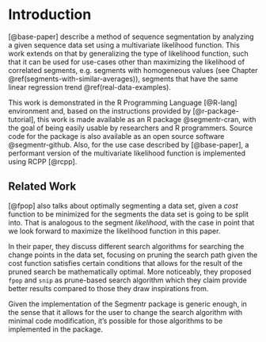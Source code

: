 # Introduction

[@base-paper] describe a method of sequence segmentation by analyzing a given
sequence data set using a multivariate likelihood function. This work extends
on that by generalizing the type of likelihood function, such that it can be
used for use-cases other than maximizing the likelihood of correlated segments,
e.g. segments with homogeneous values (see Chapter \@ref(segments-with-similar-averages)), segments that have the same linear
regression trend \@ref(real-data-examples).

This work is demonstrated in the R Programming Language [@R-lang] environment
and, based on the instructions provided by [@r-package-tutorial], this work is
made available as an R package @segmentr-cran, with the goal of being easily
usable by researchers and R programmers. Source code for the package is also
available as an open source software @segmentr-github. Also, for the use case
described by [@base-paper], a performant version of the multivariate likelihood
function is implemented using RCPP [@rcpp].


## Related Work

[@fpop] also talks about optimally segmenting a data set, given a *cost*
function to be minimized for the segments the data set is going to be split
into. That is analogous to the segment *likelihood*, with the case in point
that we look forward to maximize the likelihood function in this paper.

In their paper, they discuss different search algorithms for searching
the change points in the data set, focusing on pruning the search path given
the cost function satisfies certain conditions that allows for the result
of the pruned search be mathematically optimal. More noticeably, they proposed
`fpop` and `snip` as prune-based search algorithm which they claim provide
better results compared to those they draw inspirations from.

Given the implementation of the Segmentr package is generic enough, in the
sense that it allows for the user to change the search algorithm with minimal
code modification, it's possible for those algorithms to be implemented in
the package.
